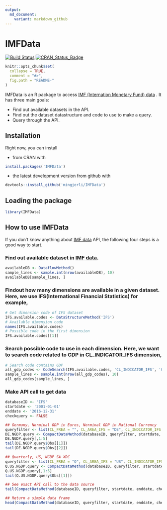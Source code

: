 ```yaml
---
output: 
  md_document:
    variant: markdown_github
---
```


<!-- README.md is generated from README.Rmd. Please edit that file -->

# IMFData
[![Build Status](http://travis-ci.org/mingjerli/IMFData.png?branch=master)](https://travis-ci.org/mingjerli/IMFData)
[![CRAN_Status_Badge](http://www.r-pkg.org/badges/version/IMFData)](https://cran.r-project.org/package=IMFData)

```r
knitr::opts_chunk$set(
  collapse = TRUE,
  comment = "#>",
  fig.path = "README-"
)
```

IMFData is an R package to access [IMF (Internation Monetary Fund) data](http://data.imf.org) . It has three main goals:

* Find out available datasets in the API.
* Find out the dataset datastructure and code to use to make a query.
* Query through the API.


## Installation
Right now, you can install 

* from CRAN with
```R
install.packages('IMFData')
```

* the latest development version from github with
```R
devtools::install_github('mingjerli/IMFData')
```

## Loading the package
```r
library(IMFData)
```

## How to use IMFData

If you don't know anything about [IMF data](http://data.imf.org) API, the following four steps is a good way to start. 

### Find out available dataset in [IMF data](http://data.imf.org). 

```r
availableDB <- DataflowMethod()
sample_lines <- sample.int(nrow(availableDB), 10)
availableDB[sample_lines, ]
```

### Findout how many dimensions are available in a given dataset. Here, we use IFS(International Financial Statistics) for example,

```r
# Get dimension code of IFS dataset
IFS.available.codes <- DataStructureMethod('IFS')
# Available dimension code
names(IFS.available.codes)
# Possible code in the first dimension
IFS.available.codes[[1]] 
```

### Search possible code to use in each dimension. Here, we want to search code related to GDP in CL_INDICATOR_IFS dimension,

```r
# Search code contains GDP
all_gdp_codes <- CodeSearch(IFS.available.codes, 'CL_INDICATOR_IFS', 'GDP')
sample_lines <- sample.int(nrow(all_gdp_codes), 10)
all_gdp_codes[sample_lines, ]
```

### Make API call to get data

```r
databaseID <- 'IFS'
startdate <- '2001-01-01'
enddate <- '2016-12-31'
checkquery <- FALSE

## Germany, Norminal GDP in Euros, Norminal GDP in National Currency
queryfilter <- list(CL_FREA = "", CL_AREA_IFS = "DE", CL_INDICATOR_IFS = c("NGDP_EUR","NGDP_XDC"))
DE.NGDP.query <- CompactDataMethod(databaseID, queryfilter, startdate, enddate, checkquery)
DE.NGDP.query[,1:5]
tail(DE.NGDP.query$Obs[[1]])
tail(DE.NGDP.query$Obs[[2]])

## Quarterly, US, NGDP_SA_XDC
queryfilter <- list(CL_FREA = "Q", CL_AREA_IFS = "US", CL_INDICATOR_IFS = "NGDP_SA_XDC")
Q.US.NGDP.query <- CompactDataMethod(databaseID, queryfilter, startdate, enddate, checkquery)
Q.US.NGDP.query[,1:5]
tail(Q.US.NGDP.query$Obs[[1]])

## See exact API call to the data source
tail(CompactDataMethod(databaseID, queryfilter, startdate, enddate, checkquery, verbose = TRUE)$Obs[[1]])

## Return a simple data frame
head(CompactDataMethod(databaseID, queryfilter, startdate, enddate, checkquery, tidy = TRUE))

```


